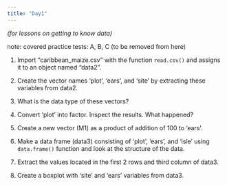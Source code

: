 ```yaml
---
title: "Day1"
---
```


*(for lessons on getting to know data)*

note: covered practice tests: A, B, C (to be removed from here)

(@) Import "caribbean_maize.csv" with the function `read.csv()` and assigns it to an object named "data2". 

(@) Create the vector names 'plot', 'ears', and 'site' by extracting these variables from data2.

(@) What is the data type of these vectors?

(@) Convert 'plot' into factor. Inspect the results. What happened? 

(@) Create a new vector (M1) as a product of addition of 100 to 'ears'. 

(@) Make a data frame (data3) consisting of 'plot', 'ears', and 'isle' using `data.frame()` function and look at the structure of the data.

(@) Extract the values located in the first 2 rows and third column of data3.

(@) Create a boxplot with 'site' and 'ears' variables from data3. 



